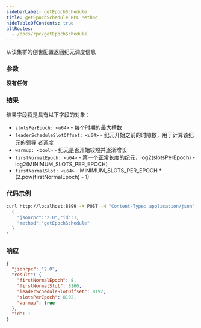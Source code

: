 ```yaml
---
sidebarLabel: getEpochSchedule
title: getEpochSchedule RPC Method
hideTableOfContents: true
altRoutes:
  - /docs/rpc/getEpochSchedule
---
```


从该集群的创世配置返回纪元调度信息

<DocSideBySide>

<DocLeftSide>

### 参数

**没有任何**

### 结果

结果字段将是具有以下字段的对象：

- `slotsPerEpoch: <u64>` - 每个时期的最大槽数
- `leaderScheduleSlotOffset: <u64>` - 纪元开始之前的时隙数，用于计算该纪元的领导
  者调度
- `warmup: <bool>` - 纪元是否开始较短并逐渐增长
- `firstNormalEpoch: <u64>` - 第一个正常长度的纪元，log2(slotsPerEpoch) -
  log2(MINIMUM_SLOTS_PER_EPOCH)
- `firstNormalSlot: <u64>` - MINIMUM_SLOTS_PER_EPOCH \*
  (2.pow(firstNormalEpoch) - 1)

</DocLeftSide>

<DocRightSide>

### 代码示例

```bash
curl http://localhost:8899 -X POST -H "Content-Type: application/json" -d '
  {
    "jsonrpc":"2.0","id":1,
    "method":"getEpochSchedule"
  }
'
```

### 响应

```json
{
  "jsonrpc": "2.0",
  "result": {
    "firstNormalEpoch": 8,
    "firstNormalSlot": 8160,
    "leaderScheduleSlotOffset": 8192,
    "slotsPerEpoch": 8192,
    "warmup": true
  },
  "id": 1
}
```

</DocRightSide>
</DocSideBySide>
